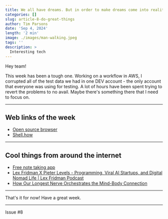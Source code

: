 ```yaml
---
title: We all have dreams. But in order to make dreams come into reality, it takes an awful lot of determination, dedication, self-discipline, and effort. - Jesse Owens
categories: []
slug: article-8-do-great-things
author: Tim Parsons
date: 'Sep 4, 2024'
length: '2 min'
image: ./images/man-walking.jpeg
tags: ''
description: >
  Interesting tech
---
```


Hey team!

This week has been a tough one. Working on a workflow in AWS, I corrupted all of the test data we had in one DEV account - the only account that everyone was using for testing. A lot of hours have been spent trying to revert the problems to no avail. Maybe there's something there that I need to focus on. 

---

## Web links of the week
- [Open source browser](https://zen-browser.app/)
- [Shell.how](https://www.shell.how/)

---

## Cool things from around the internet
- [Free note taking app](https://www.appflowy.io/)
- [Lex Fridman X Pieter Levels - Programming, Viral AI Startups, and Digital Nomad Life | Lex Fridman Podcast](https://youtu.be/oFtjKbXKqbg?si=hb7CUr_h8RO3Ah1m)
- [How Our Longest Nerve Orchestrates the Mind-Body Connection](https://www.quantamagazine.org/how-our-longest-nerve-orchestrates-the-mind-body-connection-20240826/#:~:text=How%20Our%20Longest%20Nerve%20Orchestrates%20the%20Mind%2DBody%20Connection,-By%20R.&text=Like%20a%20highway%20system%2C%20the,as%20mood%2C%20pleasure%20and%20fear.)
---

That's it for now! Have a great week.

---

Issue #8